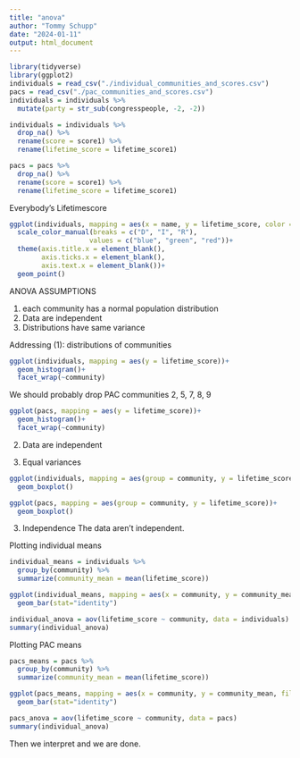 ```yaml
---
title: "anova"
author: "Tommy Schupp"
date: "2024-01-11"
output: html_document
---
```


```r
library(tidyverse)
library(ggplot2)
individuals = read_csv("./individual_communities_and_scores.csv")
pacs = read_csv("./pac_communities_and_scores.csv")
individuals = individuals %>% 
  mutate(party = str_sub(congresspeople, -2, -2))

individuals = individuals %>% 
  drop_na() %>% 
  rename(score = score1) %>% 
  rename(lifetime_score = lifetime_score1)

pacs = pacs %>% 
  drop_na() %>% 
  rename(score = score1) %>% 
  rename(lifetime_score = lifetime_score1)

```
Everybody's Lifetimescore 
```r
ggplot(individuals, mapping = aes(x = name, y = lifetime_score, color = party))+
  scale_color_manual(breaks = c("D", "I", "R"), 
                    values = c("blue", "green", "red"))+
  theme(axis.title.x = element_blank(),
        axis.ticks.x = element_blank(),
        axis.text.x = element_blank())+
  geom_point()
```

ANOVA ASSUMPTIONS

1. each community has a normal population distribution
2. Data are independent
3. Distributions have same variance


Addressing (1): distributions of communities 
```r
ggplot(individuals, mapping = aes(y = lifetime_score))+
  geom_histogram()+
  facet_wrap(~community)
```

We should probably drop PAC communities 2, 5, 7, 8, 9
```r
ggplot(pacs, mapping = aes(y = lifetime_score))+
  geom_histogram()+
  facet_wrap(~community)

```

2. Data are independent 

3. Equal variances
```r
ggplot(individuals, mapping = aes(group = community, y = lifetime_score))+
  geom_boxplot()
```

```r
ggplot(pacs, mapping = aes(group = community, y = lifetime_score))+
  geom_boxplot()

```

3. Independence
The data aren't independent. 


Plotting individual means
```r
individual_means = individuals %>% 
  group_by(community) %>% 
  summarize(community_mean = mean(lifetime_score))

ggplot(individual_means, mapping = aes(x = community, y = community_mean, fill = community))+
  geom_bar(stat="identity")
```

```r
individual_anova = aov(lifetime_score ~ community, data = individuals)
summary(individual_anova)

```
Plotting PAC means
```r
pacs_means = pacs %>% 
  group_by(community) %>% 
  summarize(community_mean = mean(lifetime_score))

ggplot(pacs_means, mapping = aes(x = community, y = community_mean, fill = community))+
  geom_bar(stat="identity")

```


```r
pacs_anova = aov(lifetime_score ~ community, data = pacs)
summary(individual_anova)

```

Then we interpret and we are done. 
